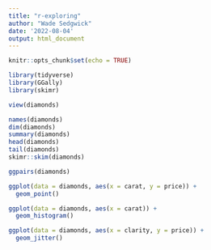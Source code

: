 ```yaml
---
title: "r-exploring"
author: "Wade Sedgwick"
date: '2022-08-04'
output: html_document
---
```


```r
knitr::opts_chunk$set(echo = TRUE)
```

```r
library(tidyverse)
library(GGally)
library(skimr)

view(diamonds)

names(diamonds)
dim(diamonds)
summary(diamonds)
head(diamonds)
tail(diamonds)
skimr::skim(diamonds)

ggpairs(diamonds)

ggplot(data = diamonds, aes(x = carat, y = price)) +
  geom_point()

ggplot(data = diamonds, aes(x = carat)) +
  geom_histogram()

ggplot(data = diamonds, aes(x = clarity, y = price)) +
  geom_jitter()



```

